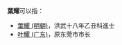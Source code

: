 '''葉耀'''可以指：
* [[葉耀_(明朝)|葉耀 (明朝)]]，洪武十八年乙丑科進士
* [[叶耀_(广东)|叶耀 (广东)]]，原东莞市市长

{{disambig|cat=二字葉姓人名消歧義|yao}}